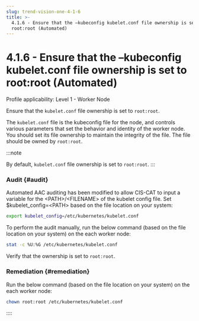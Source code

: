 ```yaml
---
slug: trend-vision-one-4-1-6
title: >-
  4.1.6 - Ensure that the –kubeconfig kubelet.conf file ownership is set to
  root:root (Automated)
---
```

# 4.1.6 - Ensure that the –kubeconfig kubelet.conf file ownership is set to root:root (Automated)

Profile applicability: Level 1 - Worker Node

Ensure that the `kubelet.conf` file ownership is set to `root:root`.

The `kubelet.conf` file is the kubeconfig file for the node, and controls various parameters that set the behavior and identity of the worker node. You should set its file ownership to maintain the integrity of the file. The file should be owned by `root:root`.

:::note

By default, `kubelet.conf` file ownership is set to `root:root`.
:::

### Audit {#audit}

Automated AAC auditing has been modified to allow CIS-CAT to input a variable for the \<PATH\>/\<FILENAME\> of the kubelet config file. Set $kubelet_config=\<PATH\> based on the file location on your system:

```bash
export kubelet_config=/etc/kubernetes/kubelet.conf
```

To perform the audit manually, run the below command (based on the file location on your system) on the each worker node:

```bash
stat -c %U:%G /etc/kubernetes/kubelet.conf
```

Verify that the ownership is set to `root:root`.

### Remediation {#remediation}

Run the below command (based on the file location on your system) on the each worker node:

```bash
chown root:root /etc/kubernetes/kubelet.conf
```
::::
